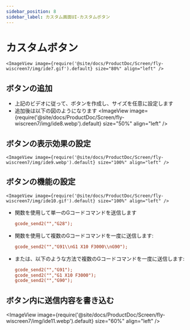 ```yaml
---
sidebar_position: 8
sidebar_label: カスタム画面UI-カスタムボタン
---
```


# カスタムボタン

    <ImageView image={require('@site/docs/ProductDoc/Screen/fly-wiscreen7/img/ide7.gif').default} size="80%" align="left" />

## ボタンの追加
* 上記のビデオに従って、ボタンを作成し、サイズを任意に設定します
* 追加後は以下の図のようになります
    <ImageView image={require('@site/docs/ProductDoc/Screen/fly-wiscreen7/img/ide8.webp').default} size="50%" align="left" />

## ボタンの表示効果の設定
    <ImageView image={require('@site/docs/ProductDoc/Screen/fly-wiscreen7/img/ide9.webp').default} size="100%" align="left" />

## ボタンの機能の設定
    <ImageView image={require('@site/docs/ProductDoc/Screen/fly-wiscreen7/img/ide10.gif').default} size="100%" align="left" />

* 関数を使用して単一のGコードコマンドを送信します  
    ```cfg
    gcode_send2("","G28");
    ```
* 関数を使用して複数のGコードコマンドを一度に送信します:
    ```cfg
    gcode_send2("","G91\\nG1 X10 F3000\\nG90");
    ```
* または、以下のような方法で複数のGコードコマンドを一度に送信します:
    ```cfg
    gcode_send2("","G91");
    gcode_send2("","G1 X10 F3000");
    gcode_send2("","G90");
    ```
## ボタン内に送信内容を書き込む
   <ImageView image={require('@site/docs/ProductDoc/Screen/fly-wiscreen7/img/ide11.webp').default} size="60%" align="left" />